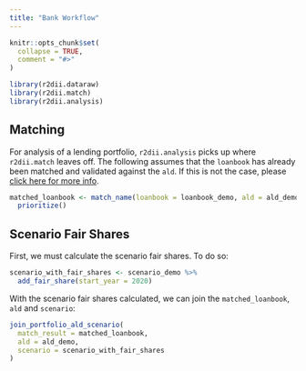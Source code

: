 ```yaml
---
title: "Bank Workflow"
---
```


```r
knitr::opts_chunk$set(
  collapse = TRUE,
  comment = "#>"
)
```

```r
library(r2dii.dataraw)
library(r2dii.match)
library(r2dii.analysis)
```

## Matching

For analysis of a lending portfolio, `r2dii.analysis` picks up where `r2dii.match` leaves off. The following assumes that the `loanbook` has already been matched and validated against the `ald`. If this is not the case, please [click here for more info](https://2degreesinvesting.github.io/r2dii.match/).

```r
matched_loanbook <- match_name(loanbook = loanbook_demo, ald = ald_demo) %>%
  prioritize()
```

## Scenario Fair Shares

First, we must calculate the scenario fair shares. To do so:

```r
scenario_with_fair_shares <- scenario_demo %>% 
  add_fair_share(start_year = 2020)
```

With the scenario fair shares calculated, we can join the `matched_loanbook`, `ald` and `scenario`:

```r
join_portfolio_ald_scenario(
  match_result = matched_loanbook,
  ald = ald_demo,
  scenario = scenario_with_fair_shares
)
```
